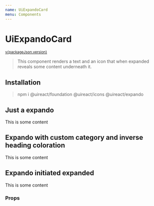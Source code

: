 ```yaml
---
name: UiExpandoCard
menu: Components
---
```




# UiExpandoCard

<sup>
  <a href="https://github.com/inavac182/ui-react/blob/main/packages/expando/" target="_blank">
    v{packageJson.version}
  </a>
</sup>

> This component renders a text and an icon that when expanded reveals some content underneath it.

## Installation

> npm i @uireact/foundation @uireact/icons @uireact/expando

## Just a expando

<Playground>
  <UiExpandoCard expandLabel="Expand me" collapseLabel="Collapse me">
    <span>This is some content</span>
  </UiExpandoCard>
</Playground>

## Expando with custom category and inverse heading coloration

<Playground>
  <UiExpandoCard expandLabel="Expand me" collapseLabel="Collapse me" category="tertiary" headingInverseColoration>
    <span>This is some content</span>
  </UiExpandoCard>
</Playground>

## Expando initiated expanded

<Playground>
  <UiExpandoCard expandLabel="Expand me" collapseLabel="Collapse me" expanded>
    <span>This is some content</span>
  </UiExpandoCard>
</Playground>

### Props

<Props of={UiExpandoCard} />
